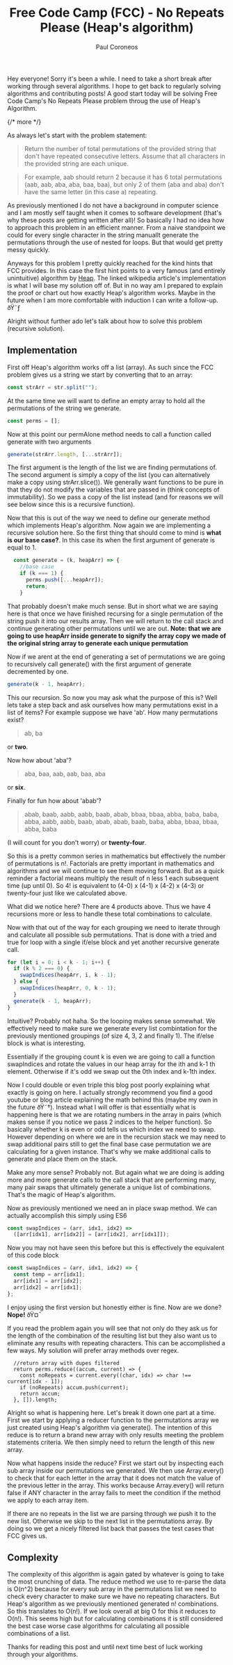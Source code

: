 ﻿---
title: "Free Code Camp (FCC) - No Repeats Please (Heap's algorithm)"
description: "A solution to Free Code Camp's (FCC) No Repeats Please through the use of Heap's algorithm to calculate all combinations of a list."
pubDate: 2020-10-01
author: "Paul Coroneos"
tags: []
---

Hey everyone! Sorry it's been a while. I need to take a short break after working through several algorithms. I hope to get back to regularly solving algorithms and contributing posts! A good start today will be solving Free Code Camp's No Repeats Please problem throug the use of Heap's Algorithm.

{/* more */}

As always let's start with the problem statement:

> Return the number of total permutations of the provided string that don't have repeated consecutive letters. Assume that all characters in the provided string are each unique.

> For example, aab should return 2 because it has 6 total permutations (aab, aab, aba, aba, baa, baa), but only 2 of them (aba and aba) don't have the same letter (in this case a) repeating.

As previously mentioned I do not have a background in computer science and I am mostly self taught when it comes to software development (that's why these posts are getting written after all)! So basically I had no idea how to approach this problem in an efficient manner. From a naive standpoint we could for every single character in the string manuallt generate the permutations through the use of nested for loops. But that would get pretty messy quickly.

Anyways for this problem I pretty quickly reached for the kind hints that FCC provides. In this case the first hint points to a very famous (and entirely unintuitive) algorithm by [Heap](https://en.wikipedia.org/wiki/Heap%27s_algorithm). The linked wikipedia article's implementation is what I will base my solution off of. But in no way am I prepared to explain the proof or chart out how exactly Heap's algorithm works. Maybe in the future when I am more comfortable with induction I can write a follow-up. ðŸ˜ƒ

Alright without further ado let's talk about how to solve this problem (recursive solution).

## Implementation

First off Heap's algorithm works off a list (array). As such since the FCC problem gives us a string we start by converting that to an array:

```ts
const strArr = str.split("");
```

At the same time we will want to define an empty array to hold all the permutations of the string we generate.

```ts
const perms = [];
```

Now at this point our permAlone method needs to call a function called generate with two arguments

```ts
generate(strArr.length, [...strArr]);
```

The first argument is the length of the list we are finding permutations of. The second argument is simply a copy of the list (you can alternatively make a copy using strArr.slice()). We generally want functions to be pure in that they do not modify the variables that are passed in (think concepts of immutability). So we pass a copy of the list instead (and for reasons we will see below since this is a recursive function).

Now that this is out of the way we need to define our generate method which implements Heap's algorithm. Now again we are implementing a recursive solution here. So the first thing that should come to mind is **what is our base case?**. In this case its when the first argument of generate is equal to 1.

```ts
  const generate = (k, heapArr) => {
    //base case
    if (k === 1) {
      perms.push([...heapArr]);
      return;
    }
```

That probably doesn't make much sense. But in short what we are saying here is that once we have finished recursing for a single permutation of the string push it into our results array. Then we will return to the call stack and continue generating other permutations until we are out. **Note: that we are going to use heapArr inside generate to signify the array copy we made of the original string array to generate each unique permutation**

Now if we arent at the end of generating a set of permutations we are going to recursively call generate() with the first argument of generate decremented by one.

```ts
generate(k - 1, heapArr);
```

This our recursion. So now you may ask what the purpose of this is? Well lets take a step back and ask ourselves how many permutations exist in a list of items? For example suppose we have 'ab'. How many permutations exist?

> ab, ba

or **two**.

Now how about 'aba'?

> aba, baa, aab, aab, baa, aba

or **six**.

Finally for fun how about 'abab'?

> abab, baab, aabb, aabb, baab, abab, bbaa, bbaa, abba,
> baba, baba, abba, aabb, aabb, baab, abab, abab, baab,
> baba, abba, bbaa, bbaa, abba, baba

(I will count for you don't worry) or **twenty-four**.

So this is a pretty common series in mathematics but effectively the number of permutations is n!. Factorials are pretty important in mathematics and algorithms and we will continue to see them moving forward. But as a quick reminder a factorial means multiply the result of n less 1 each subsequent time (up until 0). So 4! is equivalent to (4-0) x (4-1) x (4-2) x (4-3) or twenty-four just like we calculated above.

What did we notice here? There are 4 products above. Thus we have 4 recursions more or less to handle these total combinations to calculate.

Now with that out of the way for each grouping we need to iterate through and calculate all possible sub permutations. That is done with a tried and true for loop with a single if/else block and yet another recursive generate call.

```ts
for (let i = 0; i < k - 1; i++) {
  if (k % 2 === 0) {
    swapIndices(heapArr, i, k - 1);
  } else {
    swapIndices(heapArr, 0, k - 1);
  }
  generate(k - 1, heapArr);
}
```

Intuitive? Probably not haha. So the looping makes sense somewhat. We effectively need to make sure we generate every list combintation for the previously mentioned groupings (of size 4, 3, 2 and finally 1). The if/else block is what is interesting.

Essentially if the grouping count k is even we are going to call a function swapIndices and rotate the values in our heap array for the ith and k-1 th element. Otherwise if it's odd we swap out the 0th index and k-1th index.

Now I could double or even triple this blog post poorly explaining what exactly is going on here. I actually strongly recommend you find a good youtube or blog article explaining the math behind this (maybe my own in the future ðŸ˜†). Instead what I will offer is that essentially what is happening here is that we are rotating numbers in the array in pairs (which makes sense if you notice we pass 2 indices to the helper function). So basically whether k is even or odd tells us which index we need to swap. However depending on where we are in the recursion stack we may need to swap additional pairs still to get the final base case permutation we are calculating for a given instance. That's why we make additional calls to generate and place them on the stack.

Make any more sense? Probably not. But again what we are doing is adding more and more generate calls to the call stack that are performing many, many pair swaps that ultimately generate a unique list of combinations. That's the magic of Heap's algorithm.

Now as previously mentioned we need an in place swap method. We can actually accomplish this simply using ES6

```ts
const swapIndices = (arr, idx1, idx2) =>
  ([arr[idx1], arr[idx2]] = [arr[idx2], arr[idx1]]);
```

Now you may not have seen this before but this is effectively the equivalent of this code block

```ts
const swapIndices = (arr, idx1, idx2) => {
  const temp = arr[idx1];
  arr[idx1] = arr[idx2];
  arr[idx2] = arr[idx1];
};
```

I enjoy using the first version but honestly either is fine. Now are we done? **Nope!** ðŸ¤¯

If you read the problem again you will see that not only do they ask us for the length of the combination of the resulting list but they also want us to eliminate any results with repeating characters. This can be accomplished a few ways. My solution will prefer array methods over regex.

```
  //return array with dupes filtered
  return perms.reduce((accum, current) => {
    const noRepeats = current.every((char, idx) => char !== current[idx - 1]);
    if (noRepeats) accum.push(current);
    return accum;
  }, []).length;
```

Alright so what is happening here. Let's break it down one part at a time. First we start by applying a reducer function to the permutations array we just created using Heap's algorithm via generate(). The intention of this reduce is to return a brand new array with only results meeting the problem statements criteria. We then simply need to return the length of this new array.

Now what happens inside the reduce? First we start out by inspecting each sub array inside our permutations we generated. We then use Array.every() to check that for each letter in the array that it does not match the value of the previous letter in the array. This works because Array.every() will return false if ANY character in the array fails to meet the condition if the method we apply to each array item.

If there are no repeats in the list we are parsing through we push it to the new list. Otherwise we skip to the next list in the permutations array. By doing so we get a nicely filtered list back that passes the test cases that FCC gives us.

## Complexity

The complexity of this algorithm is again gated by whatever is going to take the most crunching of data. The reduce method we use to re-parse the data is O(n^2) because for every sub array in the permutations list we need to check every character to make sure we have no repeating characters. But Heap's algorithm as we previously mentioned generated n! combinations. So this translates to O(n!). If we look overall at big O for this it reduces to O(n!). This seems high but for calculating combinations it is still considered the best case worse case algorithms for calculating all possible combinations of a list.

Thanks for reading this post and until next time best of luck working through your algorithms.

